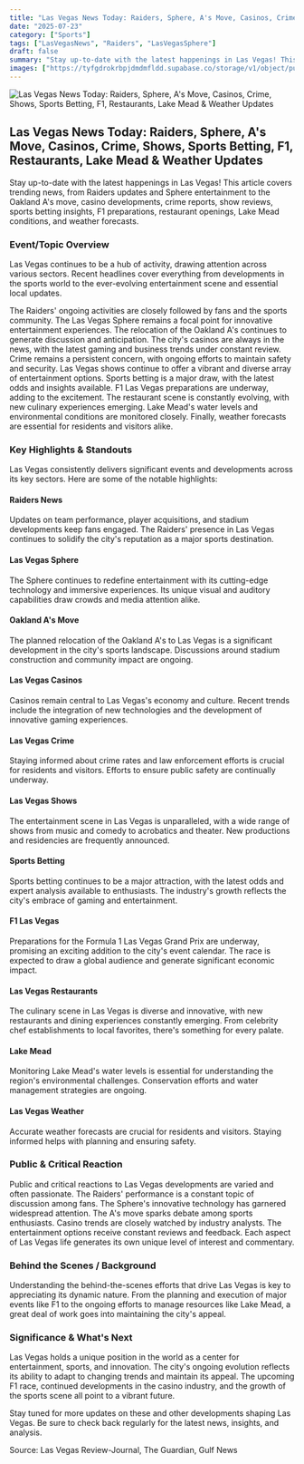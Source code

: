 ```yaml
---
title: "Las Vegas News Today: Raiders, Sphere, A's Move, Casinos, Crime, Shows, Sports Betting, F1, Restaurants, Lake Mead & Weather Updates"
date: "2025-07-23"
category: ["Sports"]
tags: ["LasVegasNews", "Raiders", "LasVegasSphere"]
draft: false
summary: "Stay up-to-date with the latest happenings in Las Vegas! This article covers trending news, from Raiders updates and Sphere entertainment to the Oakland A's move, casino developments, crime reports, show reviews, sports betting insights, F1 preparations, restaurant openings, Lake Mead conditions, and weather forecasts."
images: ["https://tyfgdrokrbpjdmdmfldd.supabase.co/storage/v1/object/public/image/2025-07-23-12-04-41-835-04-00.jpg"]
---
```



![Las Vegas News Today: Raiders, Sphere, A's Move, Casinos, Crime, Shows, Sports Betting, F1, Restaurants, Lake Mead & Weather Updates](https://tyfgdrokrbpjdmdmfldd.supabase.co/storage/v1/object/public/image/2025-07-23-12-04-41-835-04-00.jpg)

## Las Vegas News Today: Raiders, Sphere, A's Move, Casinos, Crime, Shows, Sports Betting, F1, Restaurants, Lake Mead & Weather Updates

Stay up-to-date with the latest happenings in Las Vegas! This article covers trending news, from Raiders updates and Sphere entertainment to the Oakland A's move, casino developments, crime reports, show reviews, sports betting insights, F1 preparations, restaurant openings, Lake Mead conditions, and weather forecasts.

### Event/Topic Overview

Las Vegas continues to be a hub of activity, drawing attention across various sectors. Recent headlines cover everything from developments in the sports world to the ever-evolving entertainment scene and essential local updates.

The Raiders' ongoing activities are closely followed by fans and the sports community. The Las Vegas Sphere remains a focal point for innovative entertainment experiences. The relocation of the Oakland A's continues to generate discussion and anticipation. The city's casinos are always in the news, with the latest gaming and business trends under constant review. Crime remains a persistent concern, with ongoing efforts to maintain safety and security. Las Vegas shows continue to offer a vibrant and diverse array of entertainment options. Sports betting is a major draw, with the latest odds and insights available. F1 Las Vegas preparations are underway, adding to the excitement. The restaurant scene is constantly evolving, with new culinary experiences emerging. Lake Mead's water levels and environmental conditions are monitored closely. Finally, weather forecasts are essential for residents and visitors alike.

### Key Highlights & Standouts

Las Vegas consistently delivers significant events and developments across its key sectors. Here are some of the notable highlights:

#### Raiders News

Updates on team performance, player acquisitions, and stadium developments keep fans engaged. The Raiders' presence in Las Vegas continues to solidify the city's reputation as a major sports destination.

#### Las Vegas Sphere

The Sphere continues to redefine entertainment with its cutting-edge technology and immersive experiences. Its unique visual and auditory capabilities draw crowds and media attention alike.

#### Oakland A's Move

The planned relocation of the Oakland A's to Las Vegas is a significant development in the city's sports landscape. Discussions around stadium construction and community impact are ongoing.

#### Las Vegas Casinos

Casinos remain central to Las Vegas's economy and culture. Recent trends include the integration of new technologies and the development of innovative gaming experiences.

#### Las Vegas Crime

Staying informed about crime rates and law enforcement efforts is crucial for residents and visitors. Efforts to ensure public safety are continually underway.

#### Las Vegas Shows

The entertainment scene in Las Vegas is unparalleled, with a wide range of shows from music and comedy to acrobatics and theater. New productions and residencies are frequently announced.

#### Sports Betting

Sports betting continues to be a major attraction, with the latest odds and expert analysis available to enthusiasts. The industry's growth reflects the city's embrace of gaming and entertainment.

#### F1 Las Vegas

Preparations for the Formula 1 Las Vegas Grand Prix are underway, promising an exciting addition to the city's event calendar. The race is expected to draw a global audience and generate significant economic impact.

#### Las Vegas Restaurants

The culinary scene in Las Vegas is diverse and innovative, with new restaurants and dining experiences constantly emerging. From celebrity chef establishments to local favorites, there's something for every palate.

#### Lake Mead

Monitoring Lake Mead's water levels is essential for understanding the region's environmental challenges. Conservation efforts and water management strategies are ongoing.

#### Las Vegas Weather

Accurate weather forecasts are crucial for residents and visitors. Staying informed helps with planning and ensuring safety.

### Public & Critical Reaction

Public and critical reactions to Las Vegas developments are varied and often passionate. The Raiders' performance is a constant topic of discussion among fans. The Sphere's innovative technology has garnered widespread attention. The A's move sparks debate among sports enthusiasts. Casino trends are closely watched by industry analysts. The entertainment options receive constant reviews and feedback. Each aspect of Las Vegas life generates its own unique level of interest and commentary.

### Behind the Scenes / Background

Understanding the behind-the-scenes efforts that drive Las Vegas is key to appreciating its dynamic nature. From the planning and execution of major events like F1 to the ongoing efforts to manage resources like Lake Mead, a great deal of work goes into maintaining the city's appeal.

### Significance & What's Next

Las Vegas holds a unique position in the world as a center for entertainment, sports, and innovation. The city's ongoing evolution reflects its ability to adapt to changing trends and maintain its appeal. The upcoming F1 race, continued developments in the casino industry, and the growth of the sports scene all point to a vibrant future.

Stay tuned for more updates on these and other developments shaping Las Vegas. Be sure to check back regularly for the latest news, insights, and analysis.

Source: Las Vegas Review-Journal, The Guardian, Gulf News


